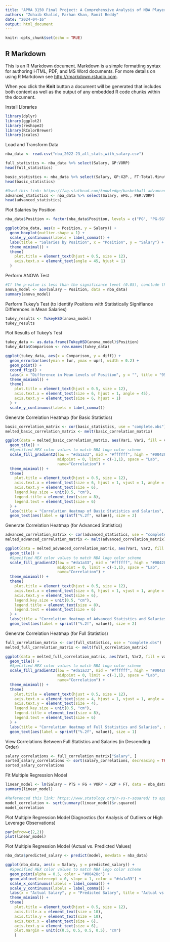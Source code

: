```yaml
---
title: "APMA 3150 Final Project: A Comprehensive Analysis of NBA Players' Statistics and Salaries"
authors: "Zohaib Khalid, Farhan Khan, Ronit Reddy"
date: "2024-04-16"
output: html_document
---
```


```r
knitr::opts_chunk$set(echo = TRUE)
```

## R Markdown

This is an R Markdown document. Markdown is a simple formatting syntax for authoring HTML, PDF, and MS Word documents. For more details on using R Markdown see <http://rmarkdown.rstudio.com>.

When you click the **Knit** button a document will be generated that includes both content as well as the output of any embedded R code chunks within the document.

Install Libraries
```r
library(dplyr)
library(ggplot2)
library(reshape2)
library(RColorBrewer)
library(scales)
```

Load and Transform Data
```r
nba_data <- read.csv("nba_2022-23_all_stats_with_salary.csv")

full_statistics <- nba_data %>% select(Salary, GP:VORP)
head(full_statistics)

basic_statistics <- nba_data %>% select(Salary, GP:X2P., FT:Total.Minutes)
head(basic_statistics)

#Used this link: https://faq.stathead.com/knowledge/basketball-advanced-stats to determine the advanced statistics
advanced_statistics <- nba_data %>% select(Salary, eFG., PER:VORP)
head(advanced_statistics)
```
Plot Salaries by Position
```r
nba_data$Position <- factor(nba_data$Position, levels = c("PG", "PG-SG", "SG", "SG-PG", "SF", "SF-SG", "SF-PF", "PF", "C"))

ggplot(nba_data, aes(x = Position, y = Salary)) +
  geom_boxplot(outlier.shape = 1) +
  scale_y_continuous(labels = label_comma()) +
  labs(title = "Salaries by Position", x = "Position", y = "Salary") +
  theme_minimal() +
  theme(
    plot.title = element_text(hjust = 0.5, size = 12),
    axis.text.x = element_text(angle = 45, hjust = 1)
  )
```

Perform ANOVA Test
```r
#If the p-value is less than the significance level (0.05), conclude that there is a statistically significant difference in salaries among the different positions
anova_model <- aov(Salary ~ Position, data = nba_data)
summary(anova_model)
```
Perform Tukey's Test (to Identify Positions with Statistically Signifiance Differences in Mean Salaries)
```r
tukey_results <- TukeyHSD(anova_model)
tukey_results
```

Plot Results of Tukey's Test
```r
tukey_data <- as.data.frame(TukeyHSD(anova_model)$Position)
tukey_data$Comparison <- row.names(tukey_data)

ggplot(tukey_data, aes(x = Comparison, y = diff)) +
  geom_errorbar(aes(ymin = lwr, ymax = upr), width = 0.2) +
  geom_point() +
  coord_flip() +
  labs(x = "Difference in Mean Levels of Position", y = "", title = "95% Family-Wise Confidence Level") +
  theme_minimal() +
  theme(
    plot.title = element_text(hjust = 0.5, size = 12),
    axis.text.x = element_text(size = 6, hjust = 1, angle = 45),
    axis.text.y = element_text(size = 6, hjust = 1)
  ) +
  scale_y_continuous(labels = label_comma())
```

Generate Correlation Heatmap (for Basic Statistics)
```r
basic_correlation_matrix <- cor(basic_statistics, use = "complete.obs")
melted_basic_correlation_matrix <- melt(basic_correlation_matrix)

ggplot(data = melted_basic_correlation_matrix, aes(Var1, Var2, fill = value)) +
  geom_tile() +
  #Specified HEX color values to match NBA logo color scheme
  scale_fill_gradient2(low = "#da1a33", mid = "#ffffff", high = "#00428c", 
                       midpoint = 0, limit = c(-1,1), space = "Lab", 
                       name="Correlation") +
  theme_minimal() +
  theme(
    plot.title = element_text(hjust = 0.5, size = 12),
    axis.text.x = element_text(size = 6, hjust = 1, vjust = 1, angle = 45),
    axis.text.y = element_text(size = 6),
    legend.key.size = unit(0.5, "cm"),
    legend.title = element_text(size = 8),
    legend.text = element_text(size = 6)
  ) +
  labs(title = "Correlation Heatmap of Basic Statistics and Salaries", x = "", y = "") +
  geom_text(aes(label = sprintf("%.2f", value)), size = 2)
```

Generate Correlation Heatmap (for Advanced Statistics)
```r
advanced_correlation_matrix <- cor(advanced_statistics, use = "complete.obs")
melted_advanced_correlation_matrix <- melt(advanced_correlation_matrix)

ggplot(data = melted_advanced_correlation_matrix, aes(Var1, Var2, fill = value)) +
  geom_tile() +
  #Specified HEX color values to match NBA logo color scheme
  scale_fill_gradient2(low = "#da1a33", mid = "#ffffff", high = "#00428c",
                       midpoint = 0, limit = c(-1,1), space = "Lab", 
                       name="Correlation") +
  theme_minimal() +
  theme(
    plot.title = element_text(hjust = 0.5, size = 12),
    axis.text.x = element_text(size = 6, hjust = 1, vjust = 1, angle = 45),
    axis.text.y = element_text(size = 6),
    legend.key.size = unit(0.5, "cm"),
    legend.title = element_text(size = 8),
    legend.text = element_text(size = 6)
  ) +
  labs(title = "Correlation Heatmap of Advanced Statistics and Salaries", x = "", y = "") +
  geom_text(aes(label = sprintf("%.2f", value)), size = 2)
```

Generate Correlation Heatmap (for Full Statistics)
```r
full_correlation_matrix <- cor(full_statistics, use = "complete.obs")
melted_full_correlation_matrix <- melt(full_correlation_matrix)

ggplot(data = melted_full_correlation_matrix, aes(Var1, Var2, fill = value)) +
  geom_tile() +
  #Specified HEX color values to match NBA logo color scheme
  scale_fill_gradient2(low = "#da1a33", mid = "#ffffff", high = "#00428c",
                       midpoint = 0, limit = c(-1,1), space = "Lab", 
                       name="Correlation") +
  theme_minimal() +
  theme(
    plot.title = element_text(hjust = 0.5, size = 12),
    axis.text.x = element_text(size = 4, hjust = 1, vjust = 1, angle = 45),
    axis.text.y = element_text(size = 4),
    legend.key.size = unit(0.5, "cm"),
    legend.title = element_text(size = 8),
    legend.text = element_text(size = 6)
  ) +
  labs(title = "Correlation Heatmap of Full Statistics and Salaries", x = "", y = "") +
  geom_text(aes(label = sprintf("%.2f", value)), size = 1)
```

View Correlations Between Full Statistics and Salaries (in Descending Order)
```r
salary_correlations <- full_correlation_matrix["Salary", ]
sorted_salary_correlations <- sort(salary_correlations, decreasing = TRUE)
sorted_salary_correlations
```

Fit Multiple Regression Model
```r
linear_model <- lm(Salary ~ PTS + FG + VORP + X2P + FT, data = nba_data)
summary(linear_model)

#Referenced this link: https://www.statology.org/r-vs-r-squared/ to approximate the model correlation
model_correlation <- sqrt(summary(linear_model)$r.squared)
model_correlation
```

Plot Multiple Regression Model Diagnostics (for Analysis of Outliers or High Leverage Observations)
```r
par(mfrow=c(2,2))
plot(linear_model)
```

Plot Multiple Regression Model (Actual vs. Predicted Values)
```r
nba_data$predicted_salary <- predict(model, newdata = nba_data)

ggplot(nba_data, aes(x = Salary, y = predicted_salary)) +
  #Specified HEX color values to match NBA logo color scheme
  geom_point(alpha = 0.5, color = "#00428c") +
  geom_abline(intercept = 0, slope = 1, color = "#da1a33") +
  scale_x_continuous(labels = label_comma()) +
  scale_y_continuous(labels = label_comma()) +
  labs(x = "Actual Salary", y = "Predicted Salary", title = "Actual vs. Predicted Salaries") +
  theme_minimal() +
  theme(
    plot.title = element_text(hjust = 0.5, size = 12),
    axis.title.x = element_text(size = 10),
    axis.title.y = element_text(size = 10),
    axis.text.x = element_text(size = 6),
    axis.text.y = element_text(size = 6),
    plot.margin = unit(c(0.5, 0.5, 0.5, 0.5), "cm")
    )
```
